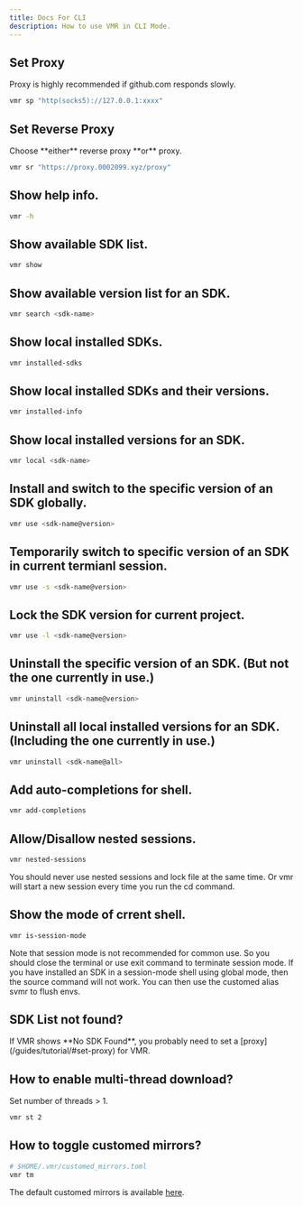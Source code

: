 ```yaml
---
title: Docs For CLI
description: How to use VMR in CLI Mode.
---
```



## Set Proxy

<Aside type="caution" title="Note">
  Proxy is highly recommended if github.com responds slowly.
</Aside>

```bash
vmr sp "http(socks5)://127.0.0.1:xxxx"
```

## Set Reverse Proxy

<Aside type="caution" title="Note">
  Choose **either** reverse proxy **or** proxy.
</Aside>

```bash
vmr sr "https://proxy.0002099.xyz/proxy"
```

## Show help info.

```bash
vmr -h
```

## Show available SDK list.

```bash
vmr show
```

## Show available version list for an SDK.

```bash
vmr search <sdk-name>
```

## Show local installed SDKs.

```bash
vmr installed-sdks 
```

## Show local installed SDKs and their versions.

```bash
vmr installed-info 
```

## Show local installed versions for an SDK.

```bash
vmr local <sdk-name>
```

## Install and switch to the specific version of an SDK globally.

```bash
vmr use <sdk-name@version>
```

## Temporarily switch to specific version of an SDK in current termianl session.

```bash
vmr use -s <sdk-name@version>
```

## Lock the SDK version for current project.

```bash
vmr use -l <sdk-name@version>
```

## Uninstall the specific version of an SDK. (But not the one currently in use.)

```bash
vmr uninstall <sdk-name@version>
```

## Uninstall all local installed versions for an SDK. (Including the one currently in use.)

```bash
vmr uninstall <sdk-name@all>
```

## Add auto-completions for shell.

```bash
vmr add-completions 
```

## Allow/Disallow nested sessions.

```bash
vmr nested-sessions
```
<Aside type="caution" title="Note">
  You should never use nested sessions and lock file at the same time. Or vmr will start a new session every time you run the cd command.
</Aside>

##  Show the mode of crrent shell.

```bash
vmr is-session-mode
```
<Aside type="caution" title="Note">
  Note that session mode is not recommended for common use. So you should close the terminal or use exit command to terminate session mode.
  If you have installed an SDK in a session-mode shell using global mode, then the source command will not work. 
  You can then use the customed alias svmr to flush envs.
</Aside>

## SDK List not found?

<Aside type="caution" title="Note">
  If VMR shows **No SDK Found**, you probably need to set a [proxy](/guides/tutorial/#set-proxy) for VMR.
</Aside>

## How to enable multi-thread download?

Set number of threads > 1.
```bash
vmr st 2
```

## How to toggle customed mirrors?

```bash
# $HOME/.vmr/customed_mirrors.toml
vmr tm
```
The default customed mirrors is available [here](https://github.com/gvcgo/vsources/blob/main/mirrors/customed_mirrors.toml).
